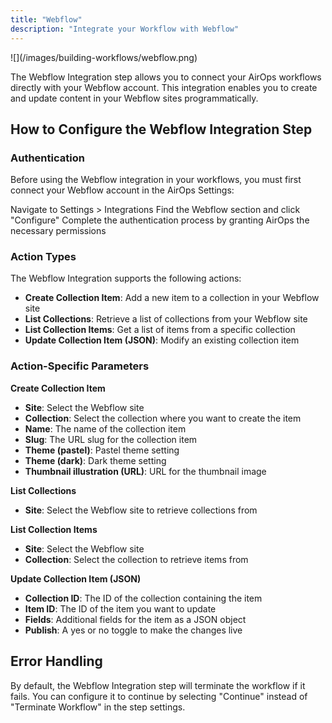 ```yaml
---
title: "Webflow"
description: "Integrate your Workflow with Webflow"
---
```


<Frame>
![](/images/building-workflows/webflow.png)
</Frame>

The Webflow Integration step allows you to connect your AirOps workflows directly with your Webflow account. This integration enables you to create and update content in your Webflow sites programmatically.

## How to Configure the Webflow Integration Step

### Authentication

Before using the Webflow integration in your workflows, you must first connect your Webflow account in the AirOps Settings:

<Steps>
<Step>
    Navigate to <Icon icon="gear" /> Settings > Integrations
</Step>
<Step>
    Find the Webflow section and click "Configure"
</Step>
<Step>
    Complete the authentication process by granting AirOps the necessary permissions
</Step>
</Steps>

### Action Types

The Webflow Integration supports the following actions:

- **Create Collection Item**: Add a new item to a collection in your Webflow site
- **List Collections**: Retrieve a list of collections from your Webflow site
- **List Collection Items**: Get a list of items from a specific collection
- **Update Collection Item (JSON)**: Modify an existing collection item

### Action-Specific Parameters

**Create Collection Item**

- **Site**: Select the Webflow site
- **Collection**: Select the collection where you want to create the item
- **Name**: The name of the collection item
- **Slug**: The URL slug for the collection item
- **Theme (pastel)**: Pastel theme setting
- **Theme (dark)**: Dark theme setting
- **Thumbnail illustration (URL)**: URL for the thumbnail image

**List Collections**

- **Site**: Select the Webflow site to retrieve collections from

**List Collection Items**

- **Site**: Select the Webflow site
- **Collection**: Select the collection to retrieve items from

**Update Collection Item (JSON)**

- **Collection ID**: The ID of the collection containing the item
- **Item ID**: The ID of the item you want to update
- **Fields**: Additional fields for the item as a JSON object
- **Publish**: A yes or no toggle to make the changes live

## Error Handling

By default, the Webflow Integration step will terminate the workflow if it fails. You can configure it to continue by selecting "Continue" instead of "Terminate Workflow" in the step settings.
